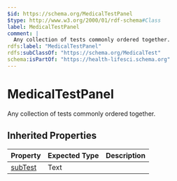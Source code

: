 ```yaml
---
$id: https://schema.org/MedicalTestPanel
$type: http://www.w3.org/2000/01/rdf-schema#Class
label: MedicalTestPanel
comment: |
  Any collection of tests commonly ordered together.
rdfs:label: "MedicalTestPanel"
rdfs:subClassOf: "https://schema.org/MedicalTest"
schema:isPartOf: "https://health-lifesci.schema.org"
---
```


# MedicalTestPanel

Any collection of tests commonly ordered together.

## Inherited Properties

| Property | Expected Type | Description |
| --- | --- | --- |
| [subTest](https://schema.org/subTest) | Text |  |
